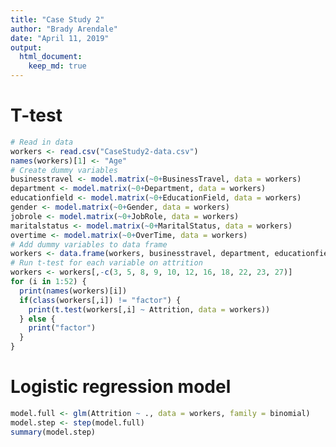 ```yaml
---
title: "Case Study 2"
author: "Brady Arendale"
date: "April 11, 2019"
output: 
  html_document:
    keep_md: true
---
```

# T-test
```r
# Read in data
workers <- read.csv("CaseStudy2-data.csv")
names(workers)[1] <- "Age"
# Create dummy variables
businesstravel <- model.matrix(~0+BusinessTravel, data = workers)
department <- model.matrix(~0+Department, data = workers)
educationfield <- model.matrix(~0+EducationField, data = workers)
gender <- model.matrix(~0+Gender, data = workers)
jobrole <- model.matrix(~0+JobRole, data = workers)
maritalstatus <- model.matrix(~0+MaritalStatus, data = workers)
overtime <- model.matrix(~0+OverTime, data = workers)
# Add dummy variables to data frame
workers <- data.frame(workers, businesstravel, department, educationfield, gender, jobrole, maritalstatus, overtime)
# Run t-test for each variable on attrition
workers <- workers[,-c(3, 5, 8, 9, 10, 12, 16, 18, 22, 23, 27)]
for (i in 1:52) {
  print(names(workers)[i])
  if(class(workers[,i]) != "factor") {
    print(t.test(workers[,i] ~ Attrition, data = workers))
  } else {
    print("factor")
  }
}
```

# Logistic regression model
```r
model.full <- glm(Attrition ~ ., data = workers, family = binomial)
model.step <- step(model.full)
summary(model.step)
```